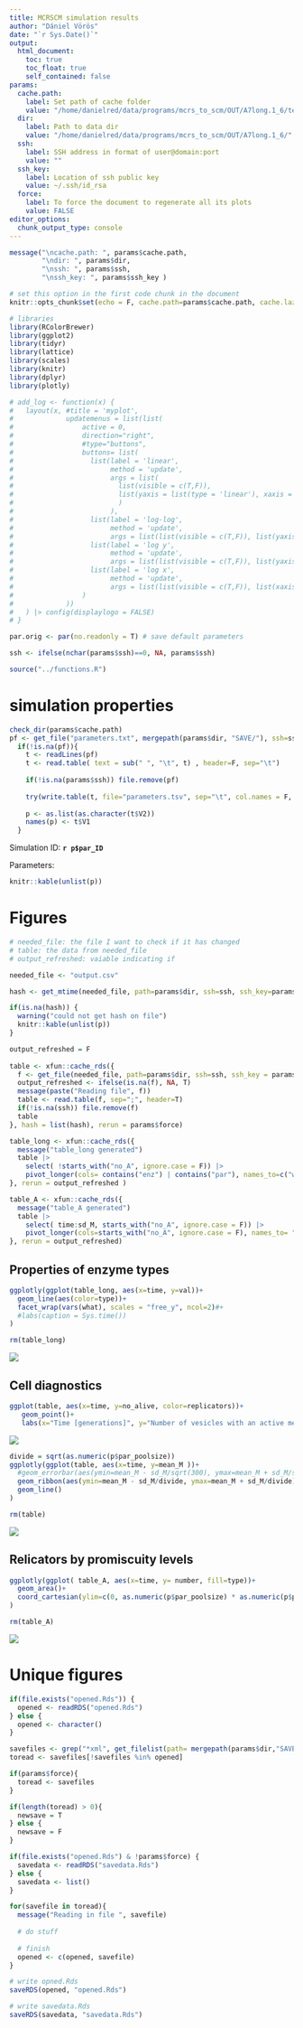 ```yaml
---
title: MCRSCM simulation results
author: "Dániel Vörös"
date: "`r Sys.Date()`"
output: 
  html_document:
    toc: true
    toc_float: true
    self_contained: false
params:
  cache.path:
    label: Set path of cache folder
    value: "/home/danielred/data/programs/mcrs_to_scm/OUT/A7long.1_6/temp/"
  dir:
    label: Path to data dir
    value: "/home/danielred/data/programs/mcrs_to_scm/OUT/A7long.1_6/"
  ssh:
    label: SSH address in format of user@domain:port
    value: ""
  ssh_key:
    label: Location of ssh public key
    value: ~/.ssh/id_rsa
  force:
    label: To force the document to regenerate all its plots
    value: FALSE
editor_options: 
  chunk_output_type: console
---
```


```r
message("\ncache.path: ", params$cache.path,
        "\ndir: ", params$dir, 
        "\nssh: ", params$ssh, 
        "\nssh_key: ", params$ssh_key )

# set this option in the first code chunk in the document
knitr::opts_chunk$set(echo = F, cache.path=params$cache.path, cache.lazy = FALSE )

# libraries
library(RColorBrewer)
library(ggplot2)
library(tidyr)
library(lattice)
library(scales)
library(knitr)
library(dplyr)
library(plotly)

# add_log <- function(x) {
#   layout(x, #title = 'myplot',
#             updatemenus = list(list(
#                 active = 0,
#                 direction="right",
#                 #type="buttons",
#                 buttons= list(
#                   list(label = 'linear',
#                        method = 'update',
#                        args = list(
#                          list(visible = c(T,F)), 
#                          list(yaxis = list(type = 'linear'), xaxis = list(type = 'linear'))
#                          )
#                        ),
#                   list(label = 'log-log',
#                        method = 'update', 
#                        args = list(list(visible = c(T,F)), list(yaxis = list(type = 'log'), xaxis = list(type = 'log')))), 
#                   list(label = 'log y',
#                        method = 'update', 
#                        args = list(list(visible = c(T,F)), list(yaxis = list(type = 'log'), xaxis = list(type = 'linear')))), 
#                   list(label = 'log x',
#                        method = 'update', 
#                        args = list(list(visible = c(T,F)), list(xaxis = list(type = 'log'), yaxis = list(type = 'linear')))) 
#                 )
#             ))
#   ) |> config(displaylogo = FALSE)
# }

par.orig <- par(no.readonly = T) # save default parameters

ssh <- ifelse(nchar(params$ssh)==0, NA, params$ssh)

```

```r
source("../functions.R")
```

# simulation properties

```r
check_dir(params$cache.path)
pf <- get_file("parameters.txt", mergepath(params$dir, "SAVE/"), ssh=ssh, ssh_key = params$ssh_key)
  if(!is.na(pf)){
    t <- readLines(pf)
    t <- read.table( text = sub(" ", "\t", t) , header=F, sep="\t")
    
    if(!is.na(params$ssh)) file.remove(pf)
    
    try(write.table(t, file="parameters.tsv", sep="\t", col.names = F, row.names = F))
    
    p <- as.list(as.character(t$V2))
    names(p) <- t$V1
  }
```


Simulation ID: **`r p$par_ID`**

Parameters:

```r
knitr::kable(unlist(p))
```

# Figures

```r
# needed_file: the file I want to check if it has changed
# table: the data from needed_file
# output_refreshed: vaiable indicating if 

needed_file <- "output.csv"

hash <- get_mtime(needed_file, path=params$dir, ssh=ssh, ssh_key=params$ssh_key)

if(is.na(hash)) {
  warning("could not get hash on file")
  knitr::kable(unlist(p))
}

output_refreshed = F
      
table <- xfun::cache_rds({
  f <- get_file(needed_file, path=params$dir, ssh=ssh, ssh_key = params$ssh_key)
  output_refreshed <- ifelse(is.na(f), NA, T)
  message(paste("Reading file", f))
  table <- read.table(f, sep=";", header=T)
  if(!is.na(ssh)) file.remove(f)
  table
}, hash = list(hash), rerun = params$force)

```

<!--output_refreshed = `r output_refreshed`-->

```r
table_long <- xfun::cache_rds({
  message("table_long generated")
  table |> 
    select( !starts_with("no_A", ignore.case = F)) |> 
    pivot_longer(cols= contains("enz") | contains("par"), names_to=c("what", "type"), values_to = "val", names_pattern = "(.*)_(.*)")
}, rerun = output_refreshed )
```


```r
table_A <- xfun::cache_rds({
  message("table_A generated")
  table |> 
    select( time:sd_M, starts_with("no_A", ignore.case = F)) |>
    pivot_longer(cols=starts_with("no_A", ignore.case = F), names_to= "type", values_to = "number", names_prefix = "no_")
}, rerun = output_refreshed)

```



## Properties of enzyme types

```r
ggplotly(ggplot(table_long, aes(x=time, y=val))+
  geom_line(aes(color=type))+
  facet_wrap(vars(what), scales = "free_y", ncol=2)#+
  #labs(caption = Sys.time())
)

rm(table_long)
```

![](`r knitr::fig_chunk('plot_everything', 'png')`)

## Cell diagnostics

```r
ggplot(table, aes(x=time, y=no_alive, color=replicators))+
   geom_point()+
   labs(x="Time [generations]", y="Number of vesicles with an active metabolism")
```

![](`r knitr::fig_chunk('Metplot', 'png')`)

```r
divide = sqrt(as.numeric(p$par_poolsize))
ggplotly(ggplot(table, aes(x=time, y=mean_M ))+
  #geom_errorbar(aes(ymin=mean_M - sd_M/sqrt(300), ymax=mean_M + sd_M/sqrt(300)), col="grey")+
  geom_ribbon(aes(ymin=mean_M - sd_M/divide, ymax=mean_M + sd_M/divide), fill="grey")+
  geom_line()
) 

rm(table)
```

![](`r knitr::fig_chunk('plot_M', 'png')`)

## Relicators by promiscuity levels

```r
ggplotly(ggplot( table_A, aes(x=time, y= number, fill=type))+
  geom_area()+
  coord_cartesian(ylim=c(0, as.numeric(p$par_poolsize) * as.numeric(p$par_splitfrom)))
) 

rm(table_A)
```

![](`r knitr::fig_chunk('plot_noA', 'png')`)

# Unique figures


```r
if(file.exists("opened.Rds")) {
  opened <- readRDS("opened.Rds")
} else {
  opened <- character()
}

savefiles <- grep("*xml", get_filelist(path= mergepath(params$dir,"SAVE/"), ssh=ssh, ssh_key = params$ssh_key), value = T)
toread <- savefiles[!savefiles %in% opened]

if(params$force){
  toread <- savefiles
}

if(length(toread) > 0){
  newsave = T
} else {
  newsave = F
}

```


```r
if(file.exists("opened.Rds") & !params$force) {
  savedata <- readRDS("savedata.Rds")
} else {
  savedata <- list()
}

for(savefile in toread){
  message("Reading in file ", savefile)
  
  # do stuff
  
  # finish
  opened <- c(opened, savefile)
}

# write opned.Rds
saveRDS(opened, "opened.Rds")

# write savedata.Rds
saveRDS(savedata, "savedata.Rds")
```
